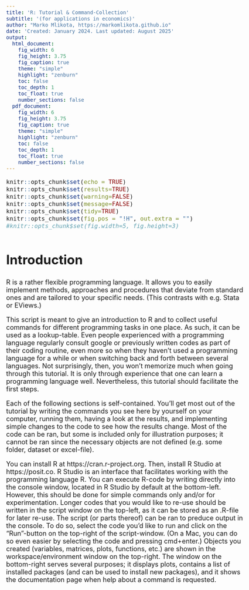 ```yaml
---
title: 'R: Tutorial & Command-Collection'
subtitle: '(for applications in economics)'
author: "Marko Mlikota, https://markomlikota.github.io"
date: 'Created: January 2024. Last updated: August 2025'
output:
  html_document: 
    fig_width: 6
    fig_height: 3.75
    fig_caption: true
    theme: "simple"
    highlight: "zenburn"
    toc: false
    toc_depth: 1
    toc_float: true
    number_sections: false
  pdf_document:
    fig_width: 6
    fig_height: 3.75
    fig_caption: true
    theme: "simple"
    highlight: "zenburn"
    toc: false
    toc_depth: 1
    toc_float: true
    number_sections: false
---
```



<style type="text/css">
body, td {
   font-size: 18px;
}
code.r{
  font-size: 16px;
}
pre {
  font-size: 16px
}
h1 {
  font-size: 35px;
  margin: 60px 0px 30px 0px;
}
h2 {
  font-size: 25px;
}
#TOC {
  color: black; 
}

</style>

<script>
  var height=$('#primary').height(); // Calculate primary wrapper height
  $('#secondary').height(height); // Set the height it to sidebar
</script>




```r
knitr::opts_chunk$set(echo = TRUE)
knitr::opts_chunk$set(results=TRUE)
knitr::opts_chunk$set(warning=FALSE)
knitr::opts_chunk$set(message=FALSE)
knitr::opts_chunk$set(tidy=TRUE)
knitr::opts_chunk$set(fig.pos = "!H", out.extra = "")
#knitr::opts_chunk$set(fig.width=5, fig.height=3)
```



# Introduction

R is a rather flexible programming language. It allows you to easily implement methods, approaches and procedures that deviate from standard ones and are tailored to your specific needs. (This contrasts with e.g. Stata or EViews.)

This script is meant to give an introduction to R and to collect useful commands for different programming tasks in one place. As such, it can be used as a lookup-table.
Even people experienced with a programming language regularly consult google or previously written codes as part of their coding routine, even more so when they haven't used a programming language for a while or when switching back and forth between several languages.
Not surprisingly, then, you won't memorize much when going through this tutorial. It is only through experience that one can learn a programming language  well. Nevertheless, this tutorial should facilitate the first steps.

Each of the following sections is self-contained. You'll get most out of the tutorial by writing the commands you see here by yourself on your computer, running them, having a look at the results, and implementing simple changes to the code to see how the results change. Most of the code can be ran, but some is included only for illustration purposes; it cannot be ran since the necessary objects are not defined (e.g. some folder, dataset or excel-file).

You can install R at https://cran.r-project.org. Then, install R Studio at https://posit.co. R Studio is an interface that facilitates working with the programming language R. You can execute R-code by writing directly into the console window, located in R Studio by default at the bottom-left. However, this should be done for simple commands only and/or for experimentation. Longer codes that you would like to re-use should be written in the script window on the top-left, as it can be stored as an .R-file for later re-use. The script (or parts thereof) can be ran to preduce output in the console. To do so, select the code you'd like to run and click on the "Run"-button on the top-right of the script-window. (On a Mac, you can do so even easier by selecting the code and pressing cmd+enter.) Objects you created (variables, matrices, plots, functions, etc.) are shown in the workspace/environment window on the top-right. The window on the bottom-right serves several purposes; it displays plots, contains a list of installed packages (and can be used to install new packages), and it shows the documentation page when help about a command is requested.


